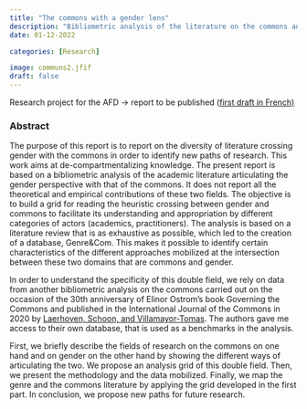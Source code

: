 ```yaml
---
title: "The commons with a gender lens"
description: "Bibliometric analysis of the literature on the commons and gender"
date: 01-12-2022

categories: [Research] 

image: communs2.jfif
draft: false 
---
```


Research project for the AFD -\> report to be published ([first draft in French)](pdf/Rapport_AFD_VF.pdf)

### Abstract

The purpose of this report is to report on the diversity of literature crossing gender with the commons in order to identify new paths of research. This work aims at de-compartmentalizing knowledge. The present report is based on a bibliometric analysis of the academic literature articulating the gender perspective with that of the commons. It does not report all the theoretical and empirical contributions of these two fields. The objective is to build a grid for reading the heuristic crossing between gender and commons to facilitate its understanding and appropriation by different categories of actors (academics, practitioners). The analysis is based on a literature review that is as exhaustive as possible, which led to the creation of a database, Genre&Com. This makes it possible to identify certain characteristics of the different approaches mobilized at the intersection between these two domains that are commons and gender.

In order to understand the specificity of this double field, we rely on data from another bibliometric analysis on the commons carried out on the occasion of the 30th anniversary of Elinor Ostrom's book Governing the Commons and published in the International Journal of the Commons in 2020 by [Laerhoven, Schoon, and Villamayor-Tomas](https://www.thecommonsjournal.org/article/10.5334/ijc.1030/). The authors gave me access to their own database, that is used as a benchmarks in the analysis.

First, we briefly describe the fields of research on the commons on one hand and on gender on the other hand by showing the different ways of articulating the two. We propose an analysis grid of this double field. Then, we present the methodology and the data mobilized. Finally, we map the genre and the commons literature by applying the grid developed in the first part. In conclusion, we propose new paths for future research.

### 
